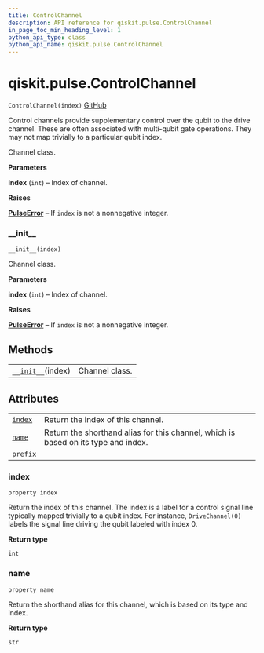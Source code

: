 ```yaml
---
title: ControlChannel
description: API reference for qiskit.pulse.ControlChannel
in_page_toc_min_heading_level: 1
python_api_type: class
python_api_name: qiskit.pulse.ControlChannel
---
```


<span id="qiskit-pulse-controlchannel" />

# qiskit.pulse.ControlChannel

<span id="qiskit.pulse.ControlChannel" />

`ControlChannel(index)` [GitHub](https://github.com/qiskit/qiskit/tree/stable/0.16/qiskit/pulse/channels.py "view source code")

Control channels provide supplementary control over the qubit to the drive channel. These are often associated with multi-qubit gate operations. They may not map trivially to a particular qubit index.

Channel class.

**Parameters**

**index** (`int`) – Index of channel.

**Raises**

[**PulseError**](qiskit.pulse.PulseError "qiskit.pulse.PulseError") – If `index` is not a nonnegative integer.

### \_\_init\_\_

<span id="qiskit.pulse.ControlChannel.__init__" />

`__init__(index)`

Channel class.

**Parameters**

**index** (`int`) – Index of channel.

**Raises**

[**PulseError**](qiskit.pulse.PulseError "qiskit.pulse.PulseError") – If `index` is not a nonnegative integer.

## Methods

|                                                                                                   |                |
| ------------------------------------------------------------------------------------------------- | -------------- |
| [`__init__`](#qiskit.pulse.ControlChannel.__init__ "qiskit.pulse.ControlChannel.__init__")(index) | Channel class. |

## Attributes

|                                                                                   |                                                                                    |
| --------------------------------------------------------------------------------- | ---------------------------------------------------------------------------------- |
| [`index`](#qiskit.pulse.ControlChannel.index "qiskit.pulse.ControlChannel.index") | Return the index of this channel.                                                  |
| [`name`](#qiskit.pulse.ControlChannel.name "qiskit.pulse.ControlChannel.name")    | Return the shorthand alias for this channel, which is based on its type and index. |
| `prefix`                                                                          |                                                                                    |

### index

<span id="qiskit.pulse.ControlChannel.index" />

`property index`

Return the index of this channel. The index is a label for a control signal line typically mapped trivially to a qubit index. For instance, `DriveChannel(0)` labels the signal line driving the qubit labeled with index 0.

**Return type**

`int`

### name

<span id="qiskit.pulse.ControlChannel.name" />

`property name`

Return the shorthand alias for this channel, which is based on its type and index.

**Return type**

`str`

